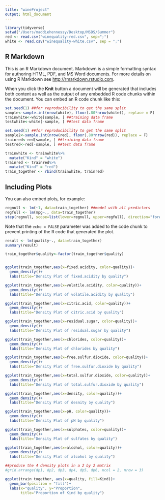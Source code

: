 ```yaml
---
title: "wineProject"
output: html_document
---
```


```r
library(tidyverse)
setwd("/Users/maddiehennessy/Desktop/MSDS/Summer")
red <- read.csv("winequality-red.csv", sep=";")
white <- read.csv("winequality-white.csv", sep = ";")
```

## R Markdown

This is an R Markdown document. Markdown is a simple formatting syntax for authoring HTML, PDF, and MS Word documents. For more details on using R Markdown see <http://rmarkdown.rstudio.com>.

When you click the **Knit** button a document will be generated that includes both content as well as the output of any embedded R code chunks within the document. You can embed an R code chunk like this:

```r
set.seed(1) ##for reproducibility to get the same split
sample<-sample.int(nrow(white), floor(.80*nrow(white)), replace = F)
trainwhite<-white[sample, ] ##training data frame
testwhite<-white[-sample, ] ##test data frame

set.seed(1) ##for reproducibility to get the same split
sample2<-sample.int(nrow(red), floor(.80*nrow(red)), replace = F)
trainred<-red[sample, ] ##training data frame
testred<-red[-sample, ] ##test data frame

trainwhite <- trainwhite%>%
  mutate("Kind" = "white")
trainred <- trainred%>%
  mutate("Kind" = "red")
train_together <- rbind(trainwhite, trainred)
```

## Including Plots

You can also embed plots, for example:

```r
regnull <- lm(~1, data=train_together) ##model with all predictors 
regfull <- lm(mpg~., data=train_together)
step(regnull, scope=list(lower=regnull, upper=regfull), direction="forward")
```

Note that the `echo = FALSE` parameter was added to the code chunk to prevent printing of the R code that generated the plot.


```r
result <- lm(quality~., data=train_together)
summary(result)
```

```r
train_together$quality<-factor(train_together$quality) 


ggplot(train_together,aes(x=fixed.acidity, color=quality))+
  geom_density()+
  labs(title="Density Plot of fixed.acidity by quality")

ggplot(train_together,aes(x=volatile.acidity, color=quality))+
  geom_density()+
  labs(title="Density Plot of volatile.acidity by quality")

ggplot(train_together,aes(x=citric.acid, color=quality))+
  geom_density()+
  labs(title="Density Plot of citric.acid by quality")

ggplot(train_together,aes(x=residual.sugar, color=quality))+
  geom_density()+
  labs(title="Density Plot of residual.sugar by quality")

ggplot(train_together,aes(x=chlorides, color=quality))+
  geom_density()+
  labs(title="Density Plot of chlorides by quality")

ggplot(train_together,aes(x=free.sulfur.dioxide, color=quality))+
  geom_density()+
  labs(title="Density Plot of free.sulfur.dioxide by quality")

ggplot(train_together,aes(x=total.sulfur.dioxide, color=quality))+
  geom_density()+
  labs(title="Density Plot of total.sulfur.dioxide by quality")

ggplot(train_together,aes(x=density, color=quality))+
  geom_density()+
  labs(title="Density Plot of desnity by quality")

ggplot(train_together,aes(x=pH, color=quality))+
  geom_density()+
  labs(title="Density Plot of pH by quality")

ggplot(train_together,aes(x=sulphates, color=quality))+
  geom_density()+
  labs(title="Density Plot of sulfates by quality")

ggplot(train_together,aes(x=alcohol, color=quality))+
  geom_density()+
  labs(title="Density Plot of alcohol by quality")

##produce the 4 density plots in a 2 by 2 matrix
#grid.arrange(dp1, dp2, dp3, dp4, dp5, dp6, ncol = 2, nrow = 3)


```
```r
ggplot(train_together, aes(x=quality, fill=Kind))+
  geom_bar(position = "fill")+
  labs(x="quality", y="Proportion",
       title="Proportion of Kind by quality")
```










